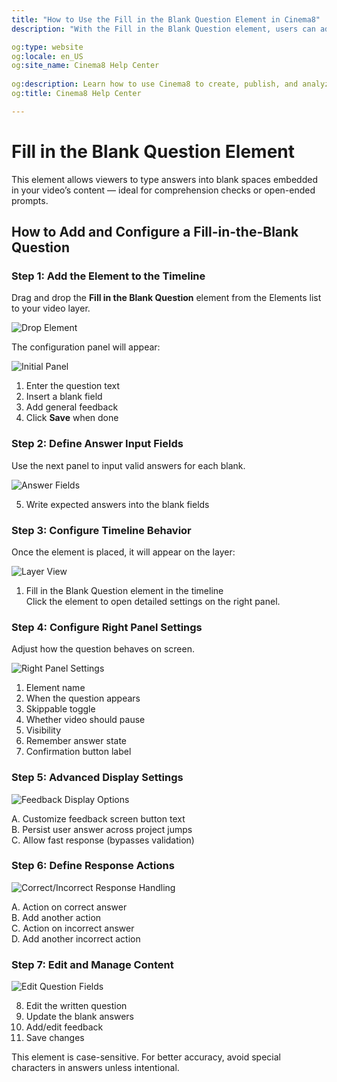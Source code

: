 ```yaml
---
title: "How to Use the Fill in the Blank Question Element in Cinema8"
description: "With the Fill in the Blank Question element, users can add questions with blanks to any part of their video."

og:type: website
og:locale: en_US
og:site_name: Cinema8 Help Center
 
og:description: Learn how to use Cinema8 to create, publish, and analyze interactive videos.
og:title: Cinema8 Help Center

---
```



# Fill in the Blank Question Element

<Callout type="info">
This element allows viewers to type answers into blank spaces embedded in your video’s content — ideal for comprehension checks or open-ended prompts.
</Callout>

## How to Add and Configure a Fill-in-the-Blank Question

<Steps>

### Step 1: Add the Element to the Timeline

Drag and drop the **Fill in the Blank Question** element from the Elements list to your video layer.

![Drop Element](/screenshot/questions/fillintheBlankQ1.webp)

The configuration panel will appear:

![Initial Panel](/screenshot/questions/fillintheBlankQ2.webp)

1. Enter the question text  
2. Insert a blank field  
3. Add general feedback  
4. Click **Save** when done

### Step 2: Define Answer Input Fields

Use the next panel to input valid answers for each blank.

![Answer Fields](/screenshot/questions/fillintheBlankQ3.webp)

5. Write expected answers into the blank fields

### Step 3: Configure Timeline Behavior

Once the element is placed, it will appear on the layer:

![Layer View](/screenshot/questions/fillintheBlankQ4.webp)

1. Fill in the Blank Question element in the timeline  
Click the element to open detailed settings on the right panel.

### Step 4: Configure Right Panel Settings

Adjust how the question behaves on screen.

![Right Panel Settings](/screenshot/questions/fillintheBlankQ5.webp)

1. Element name  
2. When the question appears  
3. Skippable toggle  
4. Whether video should pause  
5. Visibility  
6. Remember answer state  
7. Confirmation button label

### Step 5: Advanced Display Settings

![Feedback Display Options](/screenshot/questions/fillintheBlankQ6.webp)

A. Customize feedback screen button text  
B. Persist user answer across project jumps  
C. Allow fast response (bypasses validation)

### Step 6: Define Response Actions

![Correct/Incorrect Response Handling](/screenshot/questions/fillintheBlankQ7.webp)

A. Action on correct answer  
B. Add another action  
C. Action on incorrect answer  
D. Add another incorrect action

### Step 7: Edit and Manage Content

![Edit Question Fields](/screenshot/questions/fillintheBlankQ8.webp)

8. Edit the written question  
9. Update the blank answers  
10. Add/edit feedback  
11. Save changes

</Steps>

<Callout type="important">
This element is case-sensitive. For better accuracy, avoid special characters in answers unless intentional.
</Callout>
